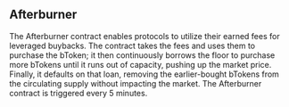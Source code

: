 ## Afterburner
The Afterburner contract enables protocols to utilize their earned fees for leveraged buybacks. The contract takes the fees and uses them to purchase the bToken; it then continuously borrows the floor to purchase more bTokens until it runs out of capacity, pushing up the market price. Finally, it defaults on that loan, removing the earlier-bought bTokens from the circulating supply without impacting the market. The Afterburner contract is triggered every 5 minutes.